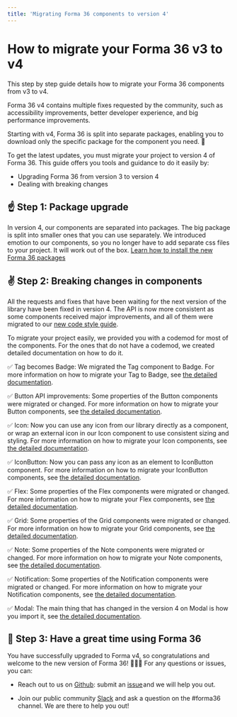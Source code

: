 ```yaml
---
title: 'Migrating Forma 36 components to version 4'
---
```


# How to migrate your Forma 36 v3 to v4

This step by step guide details how to migrate your Forma 36 components from v3 to v4.

Forma 36 v4 contains multiple fixes requested by the community, such as accessibility improvements, better developer experience, and big performance improvements.

Starting with v4, Forma 36 is split into separate packages, enabling you to download only the specific package for the component you need. 🙌

To get the latest updates, you must migrate your project to version 4 of Forma 36. This guide offers you tools and guidance to do it easily by:

- Upgrading Forma 36 from version 3 to version 4
- Dealing with breaking changes

## ☝️ Step 1: Package upgrade

In version 4, our components are separated into packages. The big package is split into smaller ones that you can use separately.
We introduced emotion to our components, so you no longer have to add separate css files to your project. It will work out of the box. [Learn how to install the new Forma 36 packages](https://github.com/contentful/forma-36/blob/forma-v4/MIGRATION.md#How-to-migrate-your-packages-to-v4)

## ✌️ Step 2: Breaking changes in components

All the requests and fixes that have been waiting for the next version of the library have been fixed in version 4. The API is now more consistent as some components received major improvements, and all of them were migrated to our [new code style guide](https://github.com/contentful/forma-36/blob/forma-v4/docs/code-style-guide.md).

To migrate your project easily, we provided you with a codemod for most of the components. For the ones that do not have a codemod, we created detailed documentation on how to do it.

✅ Tag becomes Badge: We migrated the Tag component to Badge. For more information on how to migrate your Tag to Badge, see [the detailed documentation](https://github.com/contentful/forma-36/blob/forma-v4/MIGRATION.md#how-to-migrate-your-tag-to-badge).

✅ Button API improvements: Some properties of the Button components were migrated or changed. For more information on how to migrate your Button components, see [the detailed documentation](https://github.com/contentful/forma-36/blob/forma-v4/MIGRATION.md#how-to-migrate-your-button-components).

✅ Icon: Now you can use any icon from our library directly as a component, or wrap an external icon in our Icon component to use consistent sizing and styling. For more information on how to migrate your Icon components, see [the detailed documentation](https://github.com/contentful/forma-36/blob/forma-v4/MIGRATION.md#how-to-migrate-your-icon-components).

✅ IconButton: Now you can pass any icon as an element to IconButton component. For more information on how to migrate your IconButton components, see [the detailed documentation](https://github.com/contentful/forma-36/blob/forma-v4/MIGRATION.md#how-to-migrate-your-iconbutton-components).

✅ Flex: Some properties of the Flex components were migrated or changed. For more information on how to migrate your Flex components, see [the detailed documentation](https://github.com/contentful/forma-36/blob/forma-v4/MIGRATION.md#how-to-migrate-your-flex-components).

✅ Grid: Some properties of the Grid components were migrated or changed. For more information on how to migrate your Grid components, see [the detailed documentation](https://github.com/contentful/forma-36/blob/forma-v4/MIGRATION.md#how-to-migrate-your-grid-components).

✅ Note: Some properties of the Note components were migrated or changed. For more information on how to migrate your Note components, see [the detailed documentation](https://github.com/contentful/forma-36/blob/forma-v4/MIGRATION.md#how-to-migrate-your-note-components).

✅ Notification: Some properties of the Notification components were migrated or changed. For more information on how to migrate your Notification components, see [the detailed documentation](https://github.com/contentful/forma-36/blob/forma-v4/MIGRATION.md#how-to-migrate-your-notification-components).

✅ Modal: The main thing that has changed in the version 4 on Modal is how you import it, see [the detailed documentation](https://github.com/contentful/forma-36/blob/forma-v4/MIGRATION.md#how-to-migrate-your-notification-components).

## 🤟 Step 3: Have a great time using Forma 36

You have successfully upgraded to Forma v4, so congratulations and welcome to the new version of Forma 36! 🎉🎉🎉
For any questions or issues, you can:

- Reach out to us on [Github](https://github.com/contentful/forma-36/issues): submit an [issue](https://github.com/contentful/forma-36/issues/new/choose) and we will help you out.

- Join our public community [Slack](https://join.slack.com/t/contentful-community/shared_invite/zt-f2u3vjyq-k2G7wu_ji4~Toywt955Ynw) and ask a question on the #forma36 channel. We are there to help you out!
